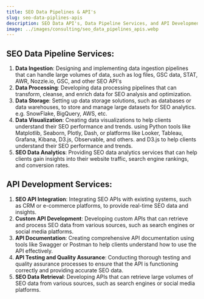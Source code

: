 ```yaml
---
title: SEO Data Pipelines & API's
slug: seo-data-piplines-apis
description: SEO Data API's, Data Pipeline Services, and API Development Services
image: ../images/consulting/seo_data_pipelines_apis.webp
---
```



## SEO Data Pipeline Services:

1. **Data Ingestion**: Designing and implementing data ingestion pipelines that can handle
large volumes of data, such as log files, GSC data, STAT, AWR, Nozzle.io, GSC, and other SEO API's
2. **Data Processing**: Developing data processing pipelines that can transform, cleanse,
and enrich data for SEO analysis and optimization.
3. **Data Storage**: Setting up data storage solutions, such as databases or data
warehouses, to store and manage large datasets for SEO analytics. e.g. SnowFlake, BigQuery, AWS, etc.
4. **Data Visualization**: Creating data visualizations to help clients understand their SEO performance and trends.
using Python tools like Matplotlib, Seaborn, Plotly, Dash, or platforms like Looker, Tableau, Grafana, Kibana, D3.js, Observable, and others.
and D3.js to help clients understand their SEO performance and trends.
5. **SEO Data Analytics**: Providing SEO data analytics services that can help clients gain
insights into their website traffic, search engine rankings, and conversion rates.

## API Development Services:

1. **SEO API Integration**: Integrating SEO APIs with existing systems, such as CRM or
e-commerce platforms, to provide real-time SEO data and insights.
2. **Custom API Development**: Developing custom APIs that can retrieve and process SEO data
from various sources, such as search engines or social media platforms.
3. **API Documentation**: Creating comprehensive API documentation using tools like Swagger
or Postman to help clients understand how to use the API effectively.
4. **API Testing and Quality Assurance**: Conducting thorough testing and quality assurance
processes to ensure that the API is functioning correctly and providing accurate SEO data.
5. **SEO Data Retrieval**: Developing APIs that can retrieve large volumes of SEO data from
various sources, such as search engines or social media platforms.
